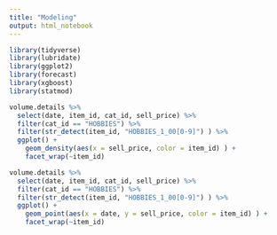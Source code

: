 ```yaml
---
title: "Modeling"
output: html_notebook
---
```


```r
library(tidyverse)
library(lubridate)
library(ggplot2)
library(forecast)
library(xgboost)
library(statmod)
```

```r
volume.details %>%
  select(date, item_id, cat_id, sell_price) %>%
  filter(cat_id == "HOBBIES") %>%
  filter(str_detect(item_id, "HOBBIES_1_00[0-9]") ) %>%
  ggplot() +
    geom_density(aes(x = sell_price, color = item_id) ) +
    facet_wrap(~item_id)

volume.details %>%
  select(date, item_id, cat_id, sell_price) %>%
  filter(cat_id == "HOBBIES") %>%
  filter(str_detect(item_id, "HOBBIES_1_00[0-9]") ) %>%
  ggplot() +
    geom_point(aes(x = date, y = sell_price, color = item_id) ) +
    facet_wrap(~item_id)
```

